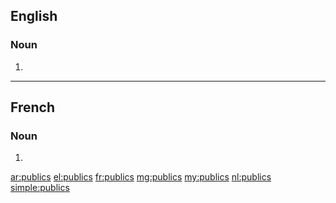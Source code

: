 {{also|públics}}
==English==

===Noun===
{{head|en|plural}}

# {{plural of|public|lang=en}}

----

==French==

===Noun===
{{head|fr|plural}} {{m-p}}

# {{plural of|public|lang=fr}}

[[ar:publics]]
[[el:publics]]
[[fr:publics]]
[[mg:publics]]
[[my:publics]]
[[nl:publics]]
[[simple:publics]]